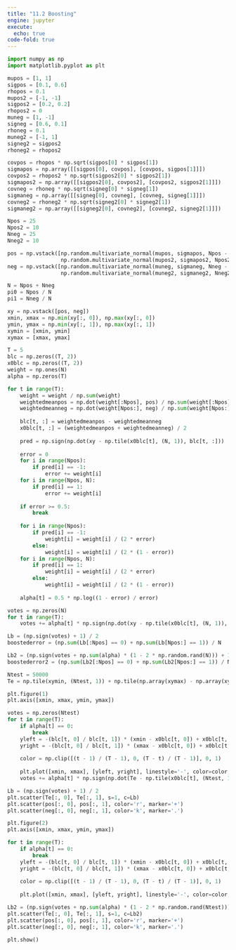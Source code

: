 ```yaml
---
title: "11.2 Boosting"
engine: jupyter
execute: 
  echo: true
code-fold: true
---
```


```python

import numpy as np
import matplotlib.pyplot as plt

mupos = [1, 1]
sigpos = [0.1, 0.6]
rhopos = 0.1
mupos2 = [-1, -1]
sigpos2 = [0.2, 0.2]
rhopos2 = 0
muneg = [1, -1]
signeg = [0.6, 0.1]
rhoneg = 0.1
muneg2 = [-1, 1]
signeg2 = sigpos2
rhoneg2 = rhopos2

covpos = rhopos * np.sqrt(sigpos[0] * sigpos[1])
sigmapos = np.array([[sigpos[0], covpos], [covpos, sigpos[1]]])
covpos2 = rhopos2 * np.sqrt(sigpos2[0] * sigpos2[1])
sigmapos2 = np.array([[sigpos2[0], covpos2], [covpos2, sigpos2[1]]])
covneg = rhoneg * np.sqrt(signeg[0] * signeg[1])
sigmaneg = np.array([[signeg[0], covneg], [covneg, signeg[1]]])
covneg2 = rhoneg2 * np.sqrt(signeg2[0] * signeg2[1])
sigmaneg2 = np.array([[signeg2[0], covneg2], [covneg2, signeg2[1]]])

Npos = 25
Npos2 = 10
Nneg = 25
Nneg2 = 10

pos = np.vstack([np.random.multivariate_normal(mupos, sigmapos, Npos - Npos2),
                 np.random.multivariate_normal(mupos2, sigmapos2, Npos2)])
neg = np.vstack([np.random.multivariate_normal(muneg, sigmaneg, Nneg - Nneg2),
                 np.random.multivariate_normal(muneg2, sigmaneg2, Nneg2)])

N = Npos + Nneg
pi0 = Npos / N
pi1 = Nneg / N

xy = np.vstack([pos, neg])
xmin, xmax = np.min(xy[:, 0]), np.max(xy[:, 0])
ymin, ymax = np.min(xy[:, 1]), np.max(xy[:, 1])
xymin = [xmin, ymin]
xymax = [xmax, ymax]

T = 5
blc = np.zeros((T, 2))
x0blc = np.zeros((T, 2))
weight = np.ones(N)
alpha = np.zeros(T)

for t in range(T):
    weight = weight / np.sum(weight)
    weightedmeanpos = np.dot(weight[:Npos], pos) / np.sum(weight[:Npos])
    weightedmeanneg = np.dot(weight[Npos:], neg) / np.sum(weight[Npos:])
    
    blc[t, :] = weightedmeanpos - weightedmeanneg
    x0blc[t, :] = (weightedmeanpos + weightedmeanneg) / 2
    
    pred = np.sign(np.dot(xy - np.tile(x0blc[t], (N, 1)), blc[t, :]))
    
    error = 0
    for i in range(Npos):
        if pred[i] == -1:
            error += weight[i]
    for i in range(Npos, N):
        if pred[i] == 1:
            error += weight[i]
    
    if error >= 0.5:
        break
    
    for i in range(Npos):
        if pred[i] == -1:
            weight[i] = weight[i] / (2 * error)
        else:
            weight[i] = weight[i] / (2 * (1 - error))
    for i in range(Npos, N):
        if pred[i] == 1:
            weight[i] = weight[i] / (2 * error)
        else:
            weight[i] = weight[i] / (2 * (1 - error))
    
    alpha[t] = 0.5 * np.log((1 - error) / error)

votes = np.zeros(N)
for t in range(T):
    votes += alpha[t] * np.sign(np.dot(xy - np.tile(x0blc[t], (N, 1)), blc[t, :]))

Lb = (np.sign(votes) + 1) / 2
boostederror = (np.sum(Lb[:Npos] == 0) + np.sum(Lb[Npos:] == 1)) / N

Lb2 = (np.sign(votes + np.sum(alpha) * (1 - 2 * np.random.rand(N))) + 1) / 2
boostederror2 = (np.sum(Lb2[:Npos] == 0) + np.sum(Lb2[Npos:] == 1)) / N

Ntest = 50000
Te = np.tile(xymin, (Ntest, 1)) + np.tile(np.array(xymax) - np.array(xymin), (Ntest, 1)) * np.random.rand(Ntest, 2)

plt.figure(1)
plt.axis([xmin, xmax, ymin, ymax])

votes = np.zeros(Ntest)
for t in range(T):
    if alpha[t] == 0:
        break
    yleft = -(blc[t, 0] / blc[t, 1]) * (xmin - x0blc[t, 0]) + x0blc[t, 1]
    yright = -(blc[t, 0] / blc[t, 1]) * (xmax - x0blc[t, 0]) + x0blc[t, 1]
    
    color = np.clip([(t - 1) / (T - 1), 0, (T - t) / (T - 1)], 0, 1)
    
    plt.plot([xmin, xmax], [yleft, yright], linestyle='-', color=color, linewidth=2)
    votes += alpha[t] * np.sign(np.dot(Te - np.tile(x0blc[t], (Ntest, 1)), blc[t, :]))

Lb = (np.sign(votes) + 1) / 2
plt.scatter(Te[:, 0], Te[:, 1], s=1, c=Lb)
plt.scatter(pos[:, 0], pos[:, 1], color='r', marker='+')
plt.scatter(neg[:, 0], neg[:, 1], color='k', marker='.')

plt.figure(2)
plt.axis([xmin, xmax, ymin, ymax])

for t in range(T):
    if alpha[t] == 0:
        break
    yleft = -(blc[t, 0] / blc[t, 1]) * (xmin - x0blc[t, 0]) + x0blc[t, 1]
    yright = -(blc[t, 0] / blc[t, 1]) * (xmax - x0blc[t, 0]) + x0blc[t, 1]
    
    color = np.clip([(t - 1) / (T - 1), 0, (T - t) / (T - 1)], 0, 1)
    
    plt.plot([xmin, xmax], [yleft, yright], linestyle='-', color=color, linewidth=2)

Lb2 = (np.sign(votes + np.sum(alpha) * (1 - 2 * np.random.rand(Ntest))) + 1) / 2
plt.scatter(Te[:, 0], Te[:, 1], s=1, c=Lb2)
plt.scatter(pos[:, 0], pos[:, 1], color='r', marker='+')
plt.scatter(neg[:, 0], neg[:, 1], color='k', marker='.')

plt.show()

```